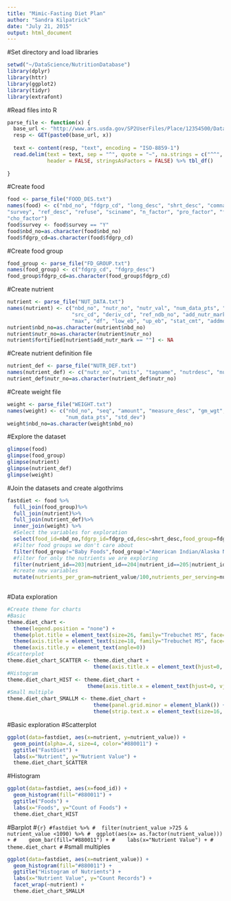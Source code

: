 ```yaml
---
title: "Mimic-Fasting Diet Plan"
author: "Sandra Kilpatrick"
date: "July 21, 2015"
output: html_document
---
```

#Set directory and load libraries
```r
setwd("~/DataScience/NutritionDatabase")
library(dplyr)
library(httr)
library(ggplot2)
library(tidyr)
library(extrafont)

```
#Read files into R
```r
parse_file <- function(x) {
  base_url <- "http://www.ars.usda.gov/SP2UserFiles/Place/12354500/Data/SR27/asc/"
  resp <- GET(paste0(base_url, x))
  
  text <- content(resp, "text", encoding = "ISO-8859-1")
  read.delim(text = text, sep = "^", quote = "~", na.strings = c("^^", "~~"),
             header = FALSE, stringsAsFactors = FALSE) %>% tbl_df()
 
}
```
#Create food
```r
food <- parse_file("FOOD_DES.txt")
names(food) <- c("nbd_no", "fdgrp_cd", "long_desc", "shrt_desc", "comname", "manufacname",
"survey", "ref_desc", "refuse", "sciname", "n_factor", "pro_factor", "fat_factor",
"cho_factor")
food$survey <- food$survey == "Y"
food$nbd_no=as.character(food$nbd_no)
food$fdgrp_cd=as.character(food$fdgrp_cd)
```
#Create food group
```r
food_group <- parse_file("FD_GROUP.txt")
names(food_group) <- c("fdgrp_cd", "fdgrp_desc")
food_group$fdgrp_cd=as.character(food_group$fdgrp_cd)
```
#Create nutrient
```r
nutrient <- parse_file("NUT_DATA.txt")
names(nutrient) <- c("nbd_no", "nutr_no", "nutr_val", "num_data_pts", "std_error",
                     "src_cd", "deriv_cd", "ref_ndb_no", "add_nutr_mark", "num_studies", "min",
                     "max", "df", "low_eb", "up_eb", "stat_cmt", "addmod_date", "cc")
nutrient$nbd_no=as.character(nutrient$nbd_no)
nutrient$nutr_no=as.character(nutrient$nutr_no)
nutrient$fortified[nutrient$add_nutr_mark == ""] <- NA
```
#Create nutrient definition file
```r
nutrient_def <- parse_file("NUTR_DEF.txt")
names(nutrient_def) <- c("nutr_no", "units", "tagname", "nutrdesc", "num_dec", "sr_order")
nutrient_def$nutr_no=as.character(nutrient_def$nutr_no)
```
#Create weight file
```r
weight <- parse_file("WEIGHT.txt")
names(weight) <- c("nbd_no", "seq", "amount", "measure_desc", "gm_wgt",
                   "num_data_pts", "std_dev")
weight$nbd_no=as.character(weight$nbd_no)
```
#Explore the dataset
```r
glimpse(food)
glimpse(food_group)
glimpse(nutrient)
glimpse(nutrient_def)
glimpse(weight)

```
#Join the datasets and create algothrims
```r
fastdiet <- food %>%
  full_join(food_group)%>%
  full_join(nutrient)%>%
  full_join(nutrient_def)%>%
  inner_join(weight) %>%
  #Select the variables for exploration
  select(food_id=nbd_no,fdgrp_id=fdgrp_cd,desc=shrt_desc,food_group=fdgrp_desc,nutrient_id=nutr_no,nutrient_value=nutr_val,units,nutrient=nutrdesc,seq,amount,measure_desc,grams=gm_wgt)%>%
  #Filter food groups we don't care about
  filter(food_group!="Baby Foods",food_group!="American Indian/Alaska Native Foods",food_group!="Fast Foods",food_group!="Restaurant Foods")%>%
  #filter for only the nutrients we are exploring
  filter(nutrient_id==203|nutrient_id==204|nutrient_id==205|nutrient_id==208) %>%
  #create new variables
  mutate(nutrients_per_gram=nutrient_value/100,nutrients_per_serving=nutrients_per_gram*grams)
  
```
#Data exploration
```r
#Create theme for charts
#Basic
theme.diet_chart <- 
  theme(legend.position = "none") +
  theme(plot.title = element_text(size=26, family="Trebuchet MS", face="bold", hjust=0, color="#666666")) +
  theme(axis.title = element_text(size=18, family="Trebuchet MS", face="bold", color="#666666")) +
  theme(axis.title.y = element_text(angle=0))
#Scatterplot
theme.diet_chart_SCATTER <- theme.diet_chart +
                            theme(axis.title.x = element_text(hjust=0, vjust=-.5))
#Histogram
theme.diet_chart_HIST <- theme.diet_chart +
                          theme(axis.title.x = element_text(hjust=0, vjust=-.5))
#Small multiple
theme.diet_chart_SMALLM <- theme.diet_chart +
                            theme(panel.grid.minor = element_blank()) +
                            theme(strip.text.x = element_text(size=16, family="Trebuchet MS", face="bold", color="#666666"))

```
#Basic exploration
#Scatterplot
```r
ggplot(data=fastdiet, aes(x=nutrient, y=nutrient_value)) +
  geom_point(alpha=.4, size=4, color="#880011") +
  ggtitle("FastDiet") +
  labs(x="Nutrient", y="Nutrient Value") +
  theme.diet_chart_SCATTER
```
#Histogram
```r
ggplot(data=fastdiet, aes(x=food_id)) +
  geom_histogram(fill="#880011") +  
  ggtitle("Foods") +
  labs(x="Foods", y="Count of Foods") +
  theme.diet_chart_HIST
```
#Barplot
#```{r}
#fastdiet %>%
#  filter(nutrient_value >725 & nutrient_value <1090) %>%
#  ggplot(aes(x= as.factor(nutrient_value))) +
#    geom_bar(fill="#880011") +
#    labs(x="Nutrient Value") +
#    theme.diet_chart
#```
#small multiples
```r
ggplot(data=fastdiet, aes(x=nutrient_value)) +
  geom_histogram(fill="#880011") +
  ggtitle("Histogram of Nutrients") +
  labs(x="Nutrient Value", y="Count Records") +
  facet_wrap(~nutrient) +
  theme.diet_chart_SMALLM
```

